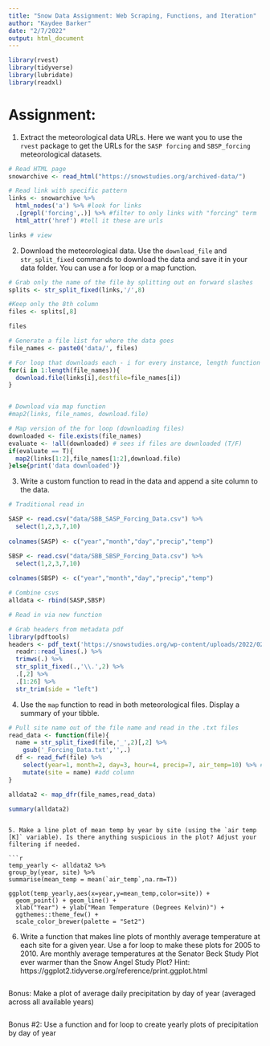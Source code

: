 ```yaml
---
title: "Snow Data Assignment: Web Scraping, Functions, and Iteration"
author: "Kaydee Barker"
date: "2/7/2022"
output: html_document
---
```


```r
library(rvest)
library(tidyverse)
library(lubridate)
library(readxl)

```


# Assignment:

1. Extract the meteorological data URLs. Here we want you to use the `rvest` package to get the URLs for the `SASP forcing` and `SBSP_forcing` meteorological datasets.

```r

# Read HTML page 
snowarchive <- read_html("https://snowstudies.org/archived-data/")

# Read link with specific pattern
links <- snowarchive %>%
  html_nodes('a') %>% #look for links
  .[grepl('forcing',.)] %>% #filter to only links with "forcing" term
  html_attr('href') #tell it these are urls

links # view

```

2. Download the meteorological data. Use the `download_file` and `str_split_fixed` commands to download the data and save it in your data folder. You can use a for loop or a map function. 

```r

# Grab only the name of the file by splitting out on forward slashes
splits <- str_split_fixed(links,'/',8)

#Keep only the 8th column
files <- splits[,8] 

files

# Generate a file list for where the data goes
file_names <- paste0('data/', files)

# For loop that downloads each - i for every instance, length function tells how many instances
for(i in 1:length(file_names)){
  download.file(links[i],destfile=file_names[i])
}


# Download via map function
#map2(links, file_names, download.file)

# Map version of the for loop (downloading files)
downloaded <- file.exists(file_names) 
evaluate <- !all(downloaded) # sees if files are downloaded (T/F)
if(evaluate == T){
  map2(links[1:2],file_names[1:2],download.file)
}else{print('data downloaded')}


```

3. Write a custom function to read in the data and append a site column to the data. 

```r

# Traditional read in

SASP <- read.csv("data/SBB_SASP_Forcing_Data.csv") %>%
  select(1,2,3,7,10)
  
colnames(SASP) <- c("year","month","day","precip","temp")

SBSP <- read.csv("data/SBB_SBSP_Forcing_Data.csv") %>%
  select(1,2,3,7,10)
  
colnames(SBSP) <- c("year","month","day","precip","temp")

# Combine csvs
alldata <- rbind(SASP,SBSP)

# Read in via new function

# Grab headers from metadata pdf
library(pdftools)
headers <- pdf_text('https://snowstudies.org/wp-content/uploads/2022/02/Serially-Complete-Metadata-text08.pdf') %>%
  readr::read_lines(.) %>%
  trimws(.) %>%
  str_split_fixed(.,'\\.',2) %>%
  .[,2] %>%
  .[1:26] %>%
  str_trim(side = "left")


```

4. Use the `map` function to read in both meteorological files. Display a summary of your tibble.

```r

# Pull site name out of the file name and read in the .txt files
read_data <- function(file){
  name = str_split_fixed(file,'_',2)[,2] %>% 
    gsub('_Forcing_Data.txt','',.) 
  df <- read_fwf(file) %>% 
    select(year=1, month=2, day=3, hour=4, precip=7, air_temp=10) %>% #choose and name columns
    mutate(site = name) #add column 
}

alldata2 <- map_dfr(file_names,read_data) 

summary(alldata2)

```


```

5. Make a line plot of mean temp by year by site (using the `air temp [K]` variable). Is there anything suspicious in the plot? Adjust your filtering if needed.

```r

temp_yearly <- alldata2 %>% 
group_by(year, site) %>%
summarise(mean_temp = mean(`air_temp`,na.rm=T))

ggplot(temp_yearly,aes(x=year,y=mean_temp,color=site)) + 
  geom_point() + geom_line() +
  xlab("Year") + ylab("Mean Temperature (Degrees Kelvin)") +
  ggthemes::theme_few() + 
  scale_color_brewer(palette = "Set2")

```

6. Write a function that makes line plots of monthly average temperature at each site for a given year. Use a for loop to make these plots for 2005 to 2010. Are monthly average temperatures at the Senator Beck Study Plot ever warmer than the Snow Angel Study Plot?
Hint: https://ggplot2.tidyverse.org/reference/print.ggplot.html

```r

```

Bonus: Make a plot of average daily precipitation by day of year (averaged across all available years)

```r

```

Bonus #2: Use a function and for loop to create yearly plots of precipitation by day of year

```r

```
